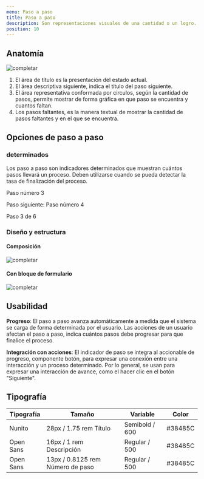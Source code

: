 ```yaml
---
menu: Paso a paso
title: Paso a paso
description: Son representaciones visuales de una cantidad o un logro. Su progreso está determinado por las acciones del usuario, más que por las acciones del sistema.
position: 10
---
```


## Anatomía

![completar](/componentes/paso-a-paso/anatomía.svg) 

1. El área de título es la presentación del estado actual.
2. El área descriptiva siguiente, indica el título del paso siguiente. 
3. El área representativa conformada por circulos, según la cantidad de pasos, permite mostrar de forma gráfica en que paso se encuentra y cuantos faltan.
4. Los pasos faltantes, es la manera textual de mostrar la cantidad de pasos faltantes y en el que se encuentra.

## Opciones de paso a paso

### determinados

Los paso a paso son indicadores determinados que muestran cuántos pasos llevará un proceso. Deben utilizarse cuando se pueda detectar la tasa de finalización del proceso.

<!-- codigo -->
<Example>
<div className="mx-4">
  <div className="stepper">
    <p className="step-title">Paso número 3</p>
    <p className="step-next">Paso siguiente: Paso número 4</p>
    <div className="steps">
      <div className="step active"></div>
      <div className="step active"></div>
      <div className="step active"></div>
      <div className="step"></div>
      <div className="step"></div>
      <div className="step"></div>
    </div>
    <span className="step-text">Paso 3 de 6</span>
  </div>
</div>
</Example>

### Diseño y estructura

#### Composición

![completar](/componentes/paso-a-paso/diseño.svg) 

#### Con bloque de formulario

![completar](/componentes/paso-a-paso/formulario.svg)


## Usabilidad

**Progreso**: El paso a paso avanza automáticamente a medida que el sistema se carga de forma determinada por el usuario. Las acciones de un usuario afectan el paso a paso, indica cuántos pasos debe progresar para que finalice el proceso.

**Integración con acciones**: El indicador de paso se integra al accionable de progreso, componente botón, para expresar una conexión entre una interacción y un proceso determinado. Por lo general, se usan para expresar una interacción de avance, como el hacer clic en el botón "Siguiente".


## Tipografía

| Tipografía | Tamaño                           | Variable        | Color   |
|------------|----------------------------------|-----------------|---------|
| Nunito     | 28px / 1.75 rem Título           | Semibold / 600  | #38485C |
| Open Sans  | 16px / 1 rem Descripción         | Regular / 500   | #38485C |
| Open Sans  | 13px / 0.8125 rem Número de paso | Regular / 500   | #38485C |

